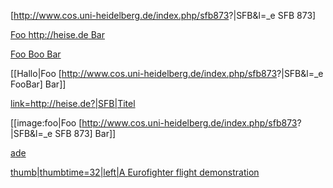 [http://www.cos.uni-heidelberg.de/index.php/sfb873?|SFB&l=_e SFB 873]

[[Hallo|Foo http://heise.de Bar]]

[[Hallo|Foo [http://heise.de Boo] Bar]]

[[Hallo|Foo [http://www.cos.uni-heidelberg.de/index.php/sfb873?|SFB&l=_e FooBar] Bar]]

[[image:foo|link=http://heise.de?|SFB|Titel]]

[[image:foo|Foo [http://www.cos.uni-heidelberg.de/index.php/sfb873?|SFB&l=_e SFB 873] Bar]]

[[image:x|a[http://b|c d]e]]

[[File:Eurofighter 9803.ogg|thumb|thumbtime=32|left|A [[Eurofighter Typhoon|Eurofighter]] flight demonstration]]

